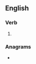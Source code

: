 ==English==

===Verb===
{{en-verb}}

# {{obsolete spelling of|afford|lang=en}}

===Anagrams===
* {{anagrams|en|a=adffoor|off-road|offroad}}